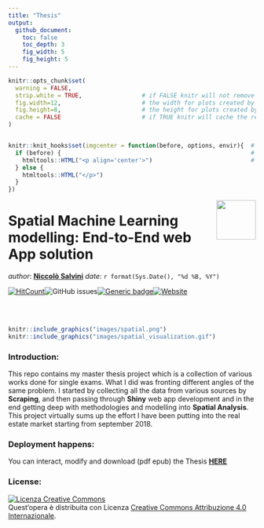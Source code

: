 ```yaml
---
title: "Thesis"
output: 
  github_document:
    toc: false
    toc_depth: 3
    fig_width: 5
    fig_height: 5
---
```


<!-- README.md is generated from README.Rmd. Please edit that file - rmarkdown::render('README.Rmd', output_format = 'github_document', output_file = 'README.md') -->



```r
knitr::opts_chunk$set(
  warning = FALSE,  
  strip.white = TRUE,                 # if FALSE knitr will not remove white spaces at the beg or end       
  fig.width=12,                       # the width for plots created by code chunk
  fig.height=8,                       # the height for plots created by code chunk
  cache = FALSE                       # if TRUE knitr will cache the results to reuse in future knits
)


knitr::knit_hooks$set(imgcenter = function(before, options, envir){  # to center image 
  if (before) {                                                      # add imgcenter = TRUE
    htmltools::HTML("<p align='center'>")                            # to the chunk options
  } else {
    htmltools::HTML("</p>")
  }
})


```




<img src="images/logo.png" align="right" height="80" />
 
# Spatial Machine Learning modelling: End-to-End web App solution

_author_: **[Niccolò Salvini](https://niccolosalvini.netlify.app/)**
_date_: `r format(Sys.Date(), "%d %B, %Y")`

[![HitCount](http://hits.dwyl.com/NiccoloSalvini/NiccoloSalvini / Thesis.svg)](http://hits.dwyl.com/NiccoloSalvini/NiccoloSalvini / Thesis)<img alt="GitHub issues" src="https://img.shields.io/github/issues-raw/NiccoloSalvini/thesis">[![Generic badge](https://img.shields.io/badge/Github Pages Deploy-PASSING-<COLOR>.svg)](https://shields.io/)[![Website ](https://img.shields.io/website-up-down-green-red/https/naereen.github.io.svg)](https://niccolosalvini.github.io/Thesis/)


<br> <br> 


```r
knitr::include_graphics("images/spatial.png") 
knitr::include_graphics("images/spatial_visualization.gif") 
```


### Introduction:

This repo contains my master thesis project which is a collection of various works done for single exams. What I did was fronting different angles of the same problem. I started by collecting all the data from various sources by **Scraping**, and then passing through **Shiny** web app development and in the end getting deep with methodologies and modelling into **Spatial Analysis**. This project virtually sums up the effort I have been putting into the real estate market starting from september 2018.

### Deployment happens:

You can interact, modify and download (pdf epub) the Thesis **[HERE](https://niccolosalvini.github.io/Thesis/)**
  
### License:

<a rel="license" href="http://creativecommons.org/licenses/by/4.0/"><img alt="Licenza Creative Commons" style="border-width:0" src="https://i.creativecommons.org/l/by/4.0/88x31.png" /></a><br />Quest'opera è distribuita con Licenza <a rel="license" href="http://creativecommons.org/licenses/by/4.0/">Creative Commons Attribuzione 4.0 Internazionale</a>.
